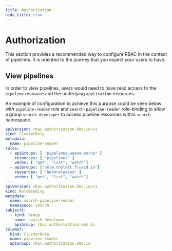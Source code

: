 ```yaml
---
title: Authorization
hide_title: true
---
```




# Authorization  <TierLabel tiers="enterprise" />

This section provides a recommended way to configure RBAC in the context of pipelines. It is oriented to the journey
that you expect your users to have.

## View pipelines

In order to view pipelines, users would need to have read access to the `pipeline` resource and the underlying `application` resources.

An example of configuration to achieve this purpose could be seen below with `pipeline-reader` role and `search-pipeline-reader`
role-binding to allow a group `search-developer` to access pipeline resources within `search` namespace.

```yaml
apiVersion: rbac.authorization.k8s.io/v1
kind: ClusterRole
metadata:
  name: pipeline-reader
rules:
  - apiGroups: [ "pipelines.weave.works" ]
    resources: [ "pipelines" ]
    verbs: [ "get", "list", "watch"]
  - apiGroups: ["helm.toolkit.fluxcd.io"]
    resources: [ "helmreleases" ]
    verbs: [ "get", "list", "watch"]
---
apiVersion: rbac.authorization.k8s.io/v1
kind: RoleBinding
metadata:
  name: search-pipeline-reader
  namespace: search
subjects:
  - kind: Group
    name: search-developer
    apiGroup: rbac.authorization.k8s.io
roleRef:
  kind: ClusterRole
  name: pipeline-reader
  apiGroup: rbac.authorization.k8s.io
```
